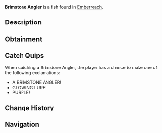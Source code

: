 {{FishInfobox
|image          = Brimstone Angler.png
|rarity         = Mythical
|sea            = Second Sea
|location       = [[Emberreach]]
|sublocation    = 
|sources        = Fishing Rod
|radar_location = 
|prog_speed     = -68
|xp             = 1200
|weather        = Foggy
|time           = Night
|season         = Autumn
|bait           = Ember Berries
|base_weight    = 483
|base_value     = 2500
|weight_range   = 297
|base_chance    = 13
|base_resil     = 22
}}
'''Brimstone Angler''' is a {{Rarity|Mythical}} fish found in [[Emberreach]].

== Description ==
{{Description|A mysterious fish, its fins casting an eerie glow in the mist.|Bestiary Entry}}

== Obtainment ==
{{Description|Its light tempts in the foggy embers of dusk.|Bestiary Hint}}
{{Fish Availability|
Emberreach/Surrounding Ocean
|top_rods      = 
Great Rod of Oscar\63692.46\138867.04;
Astralhook Rod\60187.43\138977.42;
Free Spirit Rod\59632.3\140838.46;
Carrot Rod\52492.73\129138.27;
Fang of the Eclipse\52239.41\134342.03;
Krampus's Rod\43025.26\66234.98;
Magma Rod\41806.26\65642.05;
Steady Rod\33078.27\68008.34;
Brick Built Rod\35453.6\99456.43;
Verdant Shear Rod\44147.36\114135.77;
Blazebringer Rod\43486.49\110679.52;
Trident Rod\38478.96\90489.18;
Seraphic Rod\30932.98\79972.15;
Ethereal Prism Rod\30742.98\77655.34;
No-Life Rod\29759.44\78883.62;
Challenger's Rod\28948.11\76513.15;
Rod Of The Forgotten Fang\28352.14\73496.81;
Rod Of The Exalted One\27997.94\71626.23;
Rod Of The Depths\27088.96\70799.28;
Depthseeker Rod\26624.71\72059.64;
Volcanic Rod\26126.36\69862.93;
Avalanche Rod\26033.33\70545.9;
Zeus Rod\25798.27\68985.6
|recommended   = Astralhook Rod
}}

== Catch Quips ==
When catching a Brimstone Angler, the player has a chance to make one of the following exclamations:
* A BRIMSTONE ANGLER!
* GLOWING LURE!
* PURPLE!

== Change History ==
{{Change History|{{subst:Current Version}}}}

== Navigation ==
{{Fish Navbox|Emberreach}}